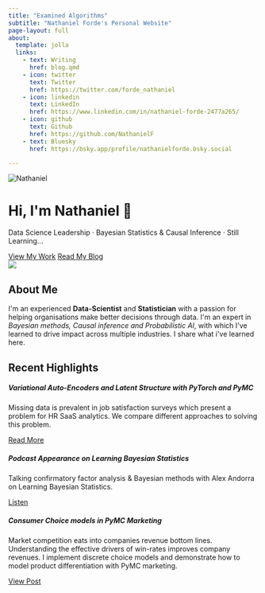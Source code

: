 ```yaml
---
title: "Examined Algorithms"
subtitle: "Nathaniel Forde's Personal Website"
page-layout: full
about:
  template: jolla
  links:
    - text: Writing
      href: blog.qmd 
    - icon: twitter
      text: Twitter
      href: https://twitter.com/forde_nathaniel
    - icon: linkedin
      text: LinkedIn
      href: https://www.linkedin.com/in/nathaniel-forde-2477a265/
    - icon: github
      text: Github
      href: https://github.com/NathanielF
    - text: Bluesky
      href: https://bsky.app/profile/nathanielforde.bsky.social

---
```



```{=html}
<!-- Compact Hero Section -->
<div class="hero fade-in">
  <img src="profile_photo.jpeg" alt="Nathaniel" class="profile-img mb-3">
  <h1>Hi, I'm Nathaniel 👋</h1>
  <p class="tagline"> Data Science Leadership · Bayesian Statistics & Causal Inference · Still Learning...</p>
  <div class="mt-3">
    <a href="opensource.qmd" class="btn btn-primary btn-lg">View My Work</a>
    <a href="blog.qmd" class="btn btn-outline-light btn-lg">Read My Blog</a>
  </div>
</div>
```


```{=html}
<!-- About Me Inline -->
<div class="container my-5 fade-in">
  <img src="talks/pycon_ireland_causalpy/images/probable_graphs.png" class="small-right-img">
  <h2>About Me</h2>
  <p>
    I'm an experienced <b>Data-Scientist</b> and <b>Statistician</b> with a passion for helping organisations make better decisions through data. I'm an expert in <i>Bayesian methods, Causal inference and Probabilistic AI</i>, with which I've learned to drive impact across multiple industries. I share what i've learned here.
  </p>
</div>
```

```{=html}
<!-- Recent Highlights Section -->
<div class="container my-5">
  <h2 class="mb-4 fade-in">Recent Highlights</h2>
  <div class="row">
    <div class="col-md-4 fade-in">
      <div class="card highlight-card">
        <div class="card-body">
          <h5 class="card-title">Variational Auto-Encoders and Latent Structure with PyTorch and PyMC</h5>
          <p class="card-text"> Missing data is prevalent in job satisfaction surveys which present a problem for HR SaaS analytics. We compare different approaches to solving this problem.</p>
          <a href="posts/post-with-code/PyTorch_Amortized_Bayes/amortized_bayes.qmd" class="btn btn-primary">Read More</a>
        </div>
      </div>
    </div>
    <div class="col-md-4 fade-in">
      <div class="card highlight-card">
        <div class="card-body">
          <h5 class="card-title">Podcast Appearance on Learning Bayesian Statistics</h5>
          <p class="card-text">Talking confirmatory factor analysis & Bayesian methods with Alex Andorra on Learning Bayesian Statistics.</p>
          <a href="https://www.youtube.com/watch?v=WEb9SnVLTmE&t=3s" class="btn btn-primary">Listen</a>
        </div>
      </div>
    </div>
    <div class="col-md-4 fade-in">
      <div class="card highlight-card">
        <div class="card-body">
          <h5 class="card-title">Consumer Choice models in PyMC Marketing</h5>
          <p class="card-text"> Market competition eats into companies revenue bottom lines. Understanding the effective drivers of win-rates improves company revenues. I implement discrete choice models and demonstrate how to model product differentiation with PyMC marketing. </p>
          <a href="oss/pymc_marketing/nested_logit.qmd" class="btn btn-primary">View Post</a>
        </div>
      </div>
    </div>
  </div>
</div>
```